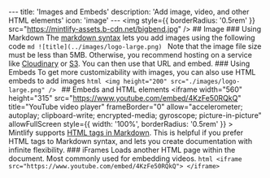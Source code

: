 --- title: 'Images and Embeds' description: 'Add image, video, and other HTML elements' icon: 'image' --- <img style={{ borderRadius: '0.5rem' }} src="https://mintlify-assets.b-cdn.net/bigbend.jpg" /> ## Image ### Using Markdown The [markdown syntax](https://www.markdownguide.org/basic-syntax/#images) lets you add images using the following code ```md ![title](../images/logo-large.png) ``` Note that the image file size must be less than 5MB. Otherwise, you recommend hosting on a service like [Cloudinary](https://cloudinary.com/) or [S3](https://aws.amazon.com/s3/). You can then use that URL and embed. ### Using Embeds To get more customizability with images, you can also use HTML embeds to add images ```html <img height="200" src="./images/logo-large.png" /> ``` ## Embeds and HTML elements <iframe width="560" height="315" src="https://www.youtube.com/embed/4KzFe50RQkQ" title="YouTube video player" frameBorder="0" allow="accelerometer; autoplay; clipboard-write; encrypted-media; gyroscope; picture-in-picture" allowFullScreen style={{ width: '100%', borderRadius: '0.5rem' }} ></iframe> <br /> <Tip> Mintlify supports [HTML tags in Markdown](https://www.markdownguide.org/basic-syntax/#html). This is helpful if you prefer HTML tags to Markdown syntax, and lets you create documentation with infinite flexibility. </Tip> ### iFrames Loads another HTML page within the document. Most commonly used for embedding videos. ```html <iframe src="https://www.youtube.com/embed/4KzFe50RQkQ"> </iframe> ```